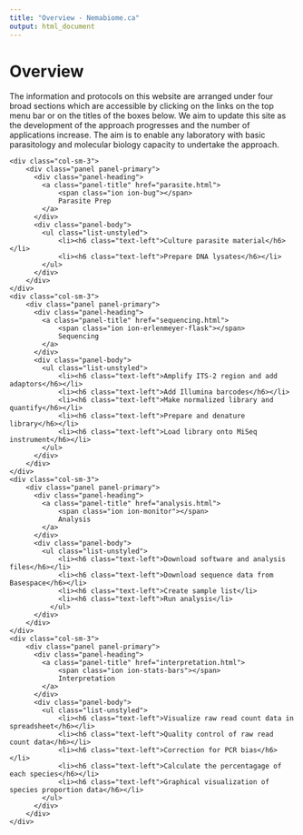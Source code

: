```yaml
---
title: "Overview - Nemabiome.ca"
output: html_document
---
```


<!--html_preserve-->

<h1>Overview</h1>

<p>The information and protocols on this website are arranged under four broad sections which are accessible by clicking on the links on the top menu bar or on the titles of the boxes below. We aim to update this site as the development of the approach progresses and the number of applications increase. The aim is to enable any laboratory with basic parasitology and molecular biology capacity to undertake the approach.</p>

<div class="row">
	<div class="col-sm-3">
		<div class="panel panel-primary">
		  <div class="panel-heading">
		    <a class="panel-title" href="parasite.html">
    			<span class="ion ion-bug"></span>
		    	Parasite Prep
		    </a>
		  </div>
		  <div class="panel-body">
		  	<ul class="list-unstyled">
		  		<li><h6 class="text-left">Culture parasite material</h6></li>
		  		<li><h6 class="text-left">Prepare DNA lysates</h6></li>
		  	</ul>
		  </div>
		</div>
	</div>
	<div class="col-sm-3">
		<div class="panel panel-primary">
		  <div class="panel-heading">
		    <a class="panel-title" href="sequencing.html">
    			<span class="ion ion-erlenmeyer-flask"></span>
		    	Sequencing
		    </a>
		  </div>
		  <div class="panel-body">
		  	<ul class="list-unstyled">
		  		<li><h6 class="text-left">Amplify ITS-2 region and add adaptors</h6></li>
		  		<li><h6 class="text-left">Add Illumina barcodes</h6></li>
		  		<li><h6 class="text-left">Make normalized library and quantify</h6></li>
		  		<li><h6 class="text-left">Prepare and denature library</h6></li>
		  		<li><h6 class="text-left">Load library onto MiSeq instrument</h6></li>
		  	</ul>
		  </div>
		</div>
	</div>
	<div class="col-sm-3">
		<div class="panel panel-primary">
		  <div class="panel-heading">
		    <a class="panel-title" href="analysis.html">
		    	<span class="ion ion-monitor"></span>
		    	Analysis
		    </a>
		  </div>
		  <div class="panel-body">
		  	<ul class="list-unstyled">
			  	<li><h6 class="text-left">Download software and analysis files</h6></li>
			  	<li><h6 class="text-left">Download sequence data from Basespace</h6></li>
			  	<li><h6 class="text-left">Create sample list</li>
			  	<li><h6 class="text-left">Run analysis</li>
			  </ul>
		  </div>
		</div>
	</div>
	<div class="col-sm-3">
		<div class="panel panel-primary">
		  <div class="panel-heading">
		    <a class="panel-title" href="interpretation.html">
    			<span class="ion ion-stats-bars"></span>
		    	Interpretation 
		    </a>
		  </div>
		  <div class="panel-body">
		  	<ul class="list-unstyled">
			  	<li><h6 class="text-left">Visualize raw read count data in spreadsheet</h6></li>
			  	<li><h6 class="text-left">Quality control of raw read count data</h6></li>
			  	<li><h6 class="text-left">Correction for PCR bias</h6></li>
			  	<li><h6 class="text-left">Calculate the percentagage of each species</h6></li>
			  	<li><h6 class="text-left">Graphical visualization of species proportion data</h6></li>
		  	</ul>
		  </div>
		</div>
	</div>
</div>

<!--/html_preserve-->